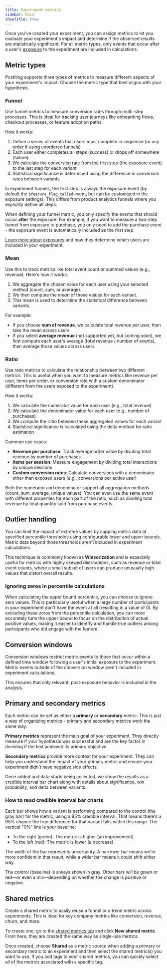 ```yaml
---
title: Experiment metrics
sidebar: Docs
showTitle: true
---
```



Once you've created your experiment, you can assign metrics to let you evaluate your experiment's impact and determine if the observed results are statistically significant. For all metric types, only events that occur after a user's [exposure](/docs/experiments/exposures) to the experiment are included in calculations.

## Metric types

PostHog supports three types of metrics to measure different aspects of your experiment's impact. Choose the metric type that best aligns with your hypothesis.

### Funnel

Use funnel metrics to measure conversion rates through multi-step processes. This is ideal for tracking user journeys like onboarding flows, checkout processes, or feature adoption paths.

How it works:
1. Define a series of events that users must complete in sequence (or any order if using unordered funnels)
2. Each user either completes all steps (success) or drops off somewhere (failure)
3. We calculate the conversion rate from the first step (the exposure event) to the last step for each variant
4. Statistical significance is determined using the difference in conversion rates between variants

<CalloutBox icon="IconInfo" title="Note: First step is the exposure event" type="info">

In experiment funnels, the first step is always the exposure event (by default the `$feature_flag_called` event, but can be customized in the exposure settings). This differs from product analytics funnels where you explicitly define all steps.

When defining your funnel metric, you only specify the events that should occur **after** the exposure. For example, if you want to measure a two-step funnel from exposure to purchase, you only need to add the purchase event - the exposure event is automatically included as the first step.

[Learn more about exposures](/docs/experiments/exposures) and how they determine which users are included in your experiment.

</CalloutBox>

### Mean

Use this to track metrics like total event count or summed values (e.g., revenue). Here's how it works:

1. We aggregate the chosen value for each user using your selected method (count, sum, or average).
2. We then compute the *mean* of those values for each variant.
3. This mean is used to determine the statistical difference between variants.

For example:
- If you choose **sum of revenue**, we calculate total revenue per user, then take the mean across users.
- If you select **average revenue** (not supported yet, but coming soon), we first compute each user's average (total revenue / number of events), then average those values across users.

### Ratio

Use ratio metrics to calculate the relationship between two different metrics. This is useful when you want to measure metrics like revenue per user, items per order, or conversion rate with a custom denominator (different from the users exposed to the experiment).

How it works:
1. We calculate the numerator value for each user (e.g., total revenue)
2. We calculate the denominator value for each user (e.g., number of purchases)
3. We compute the ratio between these aggregated values for each variant
4. Statistical significance is calculated using the delta method for ratio estimation

Common use cases:
- **Revenue per purchase**: Track average order value by dividing total revenue by number of purchases
- **Items per session**: Measure engagement by dividing total interactions by unique sessions
- **Custom conversion rates**: Calculate conversions with a denominator other than exposed users (e.g., conversions per active user)

Both the numerator and denominator support all aggregation methods (count, sum, average, unique values). You can even use the same event with different properties for each part of the ratio, such as dividing total revenue by total quantity sold from purchase events.

## Outlier handling

You can limit the impact of extreme values by capping metric data at specified percentile thresholds using configurable lower and upper bounds. Metric data beyond those thresholds aren't included in experiment calculations.

This technique is commonly known as **Winsorization** and is especially useful for metrics with highly skewed distributions, such as revenue or total event counts, where a small subset of users can produce unusually high values that distort overall results.

### Ignoring zeros in percentile calculations

When calculating the upper bound percentile, you can choose to ignore zero values. This is particularly useful when a large number of participants in your experiment don't have the event at all (resulting in a value of 0).
By excluding these zeros from the percentile calculation, you can more accurately tune the upper bound to focus on the distribution of actual positive values, making it easier to identify and handle true outliers among participants who did engage with the feature.

<ProductScreenshot
  imageLight = "https://res.cloudinary.com/dmukukwp6/image/upload/q_auto,f_auto/outlier_handling_light_2_7ed0631f70.png"
  imageDark = "https://res.cloudinary.com/dmukukwp6/image/upload/q_auto,f_auto/outlier_handling_dark_2_3914745be7.png"
  classes="rounded"
  alt="Screenshot of outlier handling"
/>


## Conversion windows

Conversion windows restrict metric events to those that occur within a defined time window following a user's initial exposure to the experiment. Metric events outside of the conversion window aren't included in experiment calculations.

This ensures that only relevant, post-exposure behavior is included in the analysis.

<ProductScreenshot
  imageLight = "https://res.cloudinary.com/dmukukwp6/image/upload/conversion_window_limit_light_25b34f15b9.png"
  imageDark = "https://res.cloudinary.com/dmukukwp6/image/upload/conversion_window_limit_dark_c07beddef8.png"
  classes="rounded"
  alt="Screenshot of conversion window configuration"
/>

## Primary and secondary metrics

Each metric can be set as either a **primary** or **secondary** metric. This is just a way of organizing metrics - primary and secondary metrics work the same way.

**Primary metrics** represent the main goal of your experiment. They directly measure if your hypothesis was successful and are the key factor in deciding if the test achieved its primary objective.

<ProductScreenshot
    imageLight="https://res.cloudinary.com/dmukukwp6/image/upload/Clean_Shot_2025_01_14_at_10_17_53_2x_928092c2ee.png"
    imageDark="https://res.cloudinary.com/dmukukwp6/image/upload/Clean_Shot_2025_01_14_at_10_17_22_2x_e0b179b143.png"
    alt="Primary metrics in PostHog experiments"
    classes="rounded"
/>

**Secondary metrics** provide more context for your experiment. They can help you understand the impact of your primary metric and ensure your experiment didn't have negative side effects.

Once added and data starts being collected, we show the results as a credible interval bar chart along with details about significance, win probability, and delta between variants.

### How to read credible interval bar charts

Each bar shows how a variant is performing compared to the control (the gray bar) for the metric, using a 95% credible interval. That means there's a 95% chance the true difference for that variant falls within this range. The vertical "0%" line is your baseline:

- To the right (green): The metric is higher (an improvement).
- To the left (red): The metric is lower (a decrease).

<ProductScreenshot
    imageLight="https://res.cloudinary.com/dmukukwp6/image/upload/Clean_Shot_2025_01_14_at_11_19_24_2x_3cadbb532c.png"
    imageDark="https://res.cloudinary.com/dmukukwp6/image/upload/Clean_Shot_2025_01_14_at_11_19_43_2x_730755c2c5.png"
    alt="Credible interval bar chart"
    classes="rounded"
/>

The width of the bar represents uncertainty. A narrower bar means we're more confident in that result, while a wider bar means it could shift either way.

The control (baseline) is always shown in gray. Other bars will be green or red—or even a mix—depending on whether the change is positive or negative.

## Shared metrics

Create a shared metric to easily reuse a funnel or a trend metric across experiments. This is ideal for key company metrics like conversion, revenue, churn, and more.

To create one, go to the [shared metrics tab](https://us.posthog.com/experiments/shared-metrics) and click **New shared metric**. From here, they are created the same way as single-use metrics.

<ProductScreenshot
    imageLight="https://res.cloudinary.com/dmukukwp6/image/upload/Clean_Shot_2025_01_14_at_11_02_56_2x_1a7cf4bd0e.png"
    imageDark="https://res.cloudinary.com/dmukukwp6/image/upload/Clean_Shot_2025_01_14_at_11_03_11_2x_0e3853ba73.png"
    alt="Shared metrics"
    classes="rounded"
/>

Once created, choose **Shared** as a metric source when adding a primary or secondary metric to an experiment and then select the shared metric(s) you want to use. If you add tags to your shared metrics, you can quickly select all of the metrics associated with a specific tag.

<ProductScreenshot
    imageLight="https://res.cloudinary.com/dmukukwp6/image/upload/Clean_Shot_2025_01_14_at_11_07_27_2x_9d55300e49.png"
    imageDark="https://res.cloudinary.com/dmukukwp6/image/upload/Clean_Shot_2025_01_14_at_11_07_12_2x_9043573390.png"
    alt="Shared metrics"
    classes="rounded"
/>
